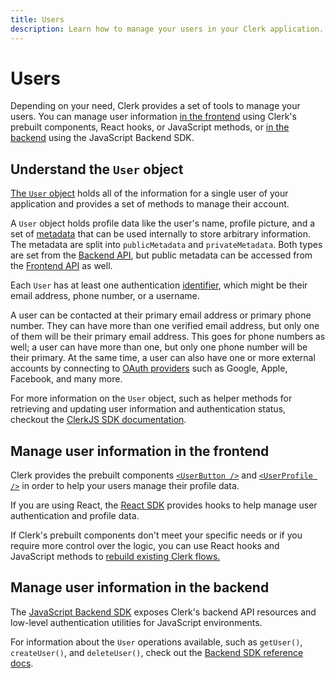 ```yaml
---
title: Users
description: Learn how to manage your users in your Clerk application.
---
```


# Users

Depending on your need, Clerk provides a set of tools to manage your users. You can manage user information [in the frontend](#manage-user-information-in-the-frontend) using Clerk's prebuilt components, React hooks, or JavaScript methods, or [in the backend](#manage-user-information-in-the-backend) using the JavaScript Backend SDK.

## Understand the `User` object

[The `User` object](/docs/references/javascript/user/user) holds all of the information for a single user of your application and provides a set of methods to manage their account.

A `User` object holds profile data like the user's name, profile picture, and a set of [metadata](/docs/users/metadata) that can be used internally to store arbitrary information. The metadata are split into `publicMetadata` and `privateMetadata`. Both types are set from the [Backend API](https://clerk.com/docs/reference/backend-api), but public metadata can be accessed from the [Frontend API](https://clerk.com/docs/reference/frontend-api) as well.

Each `User` has at least one authentication [identifier](/docs/authentication/configuration/sign-up-sign-in-options#identifiers), which might be their email address, phone number, or a username.

A user can be contacted at their primary email address or primary phone number. They can have more than one verified email address, but only one of them will be their primary email address. This goes for phone numbers as well; a user can have more than one, but only one phone number will be their primary. At the same time, a user can also have one or more external accounts by connecting to [OAuth providers](/docs/authentication/social-connections/overview) such as Google, Apple, Facebook, and many more.

For more information on the `User` object, such as helper methods for retrieving and updating user information and authentication status, checkout the [ClerkJS SDK documentation](/docs/references/javascript/user/user).

## Manage user information in the frontend

Clerk provides the prebuilt components [`<UserButton />`](/docs/components/user/user-button) and [`<UserProfile />`](/docs/components/user/user-profile) in order to help your users manage their profile data.

If you are using React, the [React SDK](/docs/references/react/use-user) provides hooks to help manage user authentication and profile data.

If Clerk's prebuilt components don't meet your specific needs or if you require more control over the logic, you can use React hooks and JavaScript methods to [rebuild existing Clerk flows.](https://clerk.com/docs/custom-flows/overview)

## Manage user information in the backend

The [JavaScript Backend SDK](/docs/references/backend/overview) exposes Clerk's backend API resources and low-level authentication utilities for JavaScript environments.

For information about the `User` operations available, such as `getUser()`, `createUser()`, and `deleteUser()`, check out the [Backend SDK reference docs](/docs/references/backend/overview).
